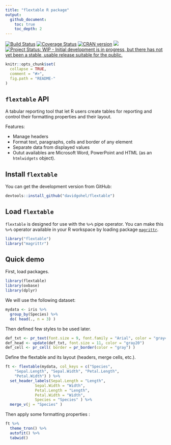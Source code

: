 ```yaml
---
title: "flextable R package"
output:
  github_document:
    toc: true 
    toc_depth: 2
---
```



<!-- README.md is generated from README.Rmd. Please edit that file -->

[![Build Status](https://travis-ci.org/davidgohel/flextable.svg?branch=master)](https://travis-ci.org/davidgohel/flextable) [![Coverage Status](https://coveralls.io/repos/davidgohel/flextable/badge.svg)](https://coveralls.io/r/davidgohel/flextable) [![CRAN version](http://www.r-pkg.org/badges/version/flextable)](https://cran.r-project.org/package=flextable) ![](http://cranlogs.r-pkg.org/badges/grand-total/flextable)
[![Project Status: WIP - Initial development is in progress, but there has not yet been a stable, usable release suitable for the public.](http://www.repostatus.org/badges/latest/wip.svg)](http://www.repostatus.org/#wip)

```r
knitr::opts_chunk$set(
  collapse = TRUE,
  comment = "#>",
  fig.path = "README-"
)
```


## `flextable` API


A tabular reporting tool that let R users create tables for reporting and control their formatting properties and their layout. 

Features:

  - Manage headers
  - Format text, paragraphs, cells and border of any element
  - Separate data from displayed values
  - Outut availables are Microsoft Word, PowerPoint and HTML (as an `htmlwidgets` object).

## Install `flextable`

You can get the development version from GitHub:

```r
devtools::install_github("davidgohel/flextable")
```


## Load `flextable`

`flextable` is designed for use with the `%>%` pipe operator. You can make this `%>%` operator available in your R workspace by loading package [`magrittr`](https://cran.r-project.org/package=magrittr).

```r
library("flextable")
library("magrittr")
```


## Quick demo

First, load packages.

```r
library(flextable)
library(oxbase)
library(dplyr)
```

We will use the following dataset:

```r
mydata <- iris %>% 
  group_by(Species) %>% 
  do( head(., n = 3) )
```


Then defined few styles to be used later.

```r
def_txt <- pr_text(font.size = 9, font.family = "Arial", color = "gray40")
def_head <- update(def_txt, font.size = 11, color = "gray20")
def_cell <- pr_cell( border = pr_border(color = "gray") )
```

Define the flextable and its layout (headers, merge cells, etc.).

```r
ft <- flextable(mydata, col_keys = c("Species", 
    "Sepal.Length", "Sepal.Width", "Petal.Length", 
    "Petal.Width") ) %>%
  set_header_labels(Sepal.Length = "Length", 
             Sepal.Width = "Width",
             Petal.Length = "Length",
             Petal.Width = "Width", 
             Species = "Species" ) %>%
  merge_v(j = "Species" ) 

```

Then apply some formatting properties :

```r
ft %>% 
  theme_tron() %>% 
  autofit() %>% 
  tabwid()
```


